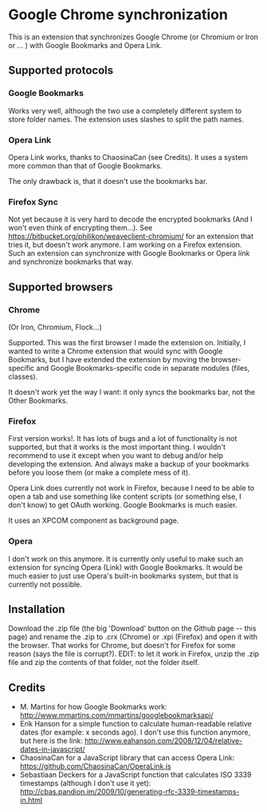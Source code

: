 = Google Chrome synchronization =

This is an extension that synchronizes Google Chrome (or Chromium or Iron or ... ) with Google Bookmarks and Opera Link.

== Supported protocols ==

=== Google Bookmarks ===

Works very well, although the two use a completely different system to store folder names. The extension uses slashes to split the path names.

=== Opera Link ===

Opera Link works, thanks to ChaosinaCan (see Credits). It uses a system more common than that of Google Bookmarks.

The only drawback is, that it doesn't use the bookmarks bar.


=== Firefox Sync ===

Not yet because it is very hard to decode the encrypted bookmarks (And I won't even think of encrypting them...). See https://bitbucket.org/philikon/weaveclient-chromium/ for an extension that tries it, but doesn't work anymore. I am working on a Firefox extension. Such an extension can synchronize with Google Bookmarks or Opera link and synchronize bookmarks that way.

== Supported browsers ==

=== Chrome ===
(Or Iron, Chromium, Flock...)

Supported. This was the first browser I made the extension on. Initially, I wanted to write a Chrome extension that would sync with Google Bookmarks, but I have extended the extension by moving the browser-specific and Google Bookmarks-specific code in separate modules (files, classes).

It doesn't work yet the way I want: it only syncs the bookmarks bar, not the Other Bookmarks.

=== Firefox ===

First version works!. It has lots of bugs and a lot of functionality is not supported, but that it works is the most important thing. I wouldn't recommend to use it except when you want to debug and/or help developing the extension. And always make a backup of your bookmarks before you loose them (or make a complete mess of it).

Opera Link does currently not work in Firefox, because I need to be able to open a tab and use something like content scripts (or something else, I don't know) to get OAuth working. Google Bookmarks is much easier.

It uses an XPCOM component as background page.

=== Opera ===

I don't work on this anymore. It is currently only useful to make such an extension for syncing Opera (Link) with Google Bookmarks. It would be much easier to just use Opera's built-in bookmarks system, but that is currently not possible.


== Installation ==

Download the .zip file (the big 'Download' button on the Github page -- this page) and rename the .zip to .crx (Chrome) or .xpi (Firefox) and open it with the browser. That works for Chrome, but doesn't for Firefox for some reason (says the file is corrupt?). EDIT: to let it work in Firefox, unzip the .zip file and zip the contents of that folder, not the folder itself.


== Credits ==

* M. Martins for how Google Bookmarks work: http://www.mmartins.com/mmartins/googlebookmarksapi/
* Erik Hanson for a simple function to calculate human-readable relative dates (for example: x seconds ago). I don't use this function anymore, but here is the link: http://www.eahanson.com/2008/12/04/relative-dates-in-javascript/
* ChaosinaCan for a JavaScript library that can access Opera Link: https://github.com/ChaosinaCan/OperaLink.js
* Sebastiaan Deckers for a JavaScript function that calculates ISO 3339 timestamps (although I don't use it yet): http://cbas.pandion.im/2009/10/generating-rfc-3339-timestamps-in.html
